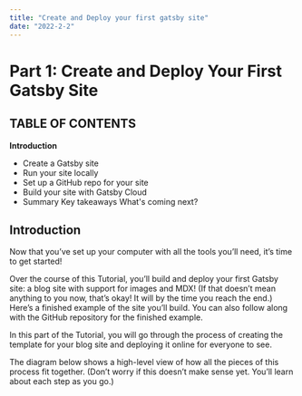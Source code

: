 ```yaml
---
title: "Create and Deploy your first gatsby site"
date: "2022-2-2"
---
```


# Part 1: Create and Deploy Your First Gatsby Site
## TABLE OF CONTENTS
**Introduction**
- Create a Gatsby site
- Run your site locally
- Set up a GitHub repo for your site
- Build your site with Gatsby Cloud
- Summary
Key takeaways
What's coming next?
## Introduction
Now that you’ve set up your computer with all the tools you’ll need, it’s time to get started!

Over the course of this Tutorial, you’ll build and deploy your first Gatsby site: a blog site with support for images and MDX! (If that doesn’t mean anything to you now, that’s okay! It will by the time you reach the end.) Here’s a finished example of the site you’ll build. You can also follow along with the GitHub repository for the finished example.

In this part of the Tutorial, you will go through the process of creating the template for your blog site and deploying it online for everyone to see.

The diagram below shows a high-level view of how all the pieces of this process fit together. (Don’t worry if this doesn’t make sense yet. You’ll learn about each step as you go.)

